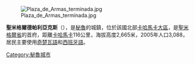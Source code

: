 [[Image:Plaza_de_Armas_terminada.jpg|thumb]]

'''聖米格爾德帕利亞克斯'''（{{lang-es|San Miguel de Pallaques}}），是[[秘魯|秘魯]]的城鎮，位於該國北部[[卡哈馬卡大區|卡哈馬卡大區]]，是[[聖米格爾省_(秘魯)|聖米格爾省]]的首府，距離[[卡哈馬卡|卡哈馬卡]]116公里，海拔高度2,665米，2005年人口3,088，居民主要使用[[奇楚瓦語|奇楚瓦語]]和[[西班牙語|西班牙語]]。

{{Peru-geo-stub}}
[[Category:秘魯城市|Category:秘魯城市]]